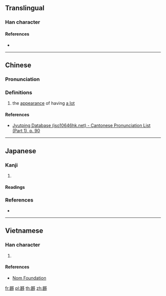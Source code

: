 {{character info/new}}
==Translingual==

===Han character===
{{Han char|rn=36|rad=夕|as=12|sn=15|four=|canj=TVNIN|ids=⿰甚多}}

====References====
* {{Han ref|kx=0247.241|dkj=05818|dj=0492.200|hdz=20866.110|uh=5926|ud=22822}}

----

==Chinese==
{{zh-forms}}

===Pronunciation===
{{zh-pron
|m=chěn
|c=cam2
|cat=
}}

===Definitions===
{{zh-hanzi}}

# {{zh-obsolete}} the [[appearance]] of having [[a lot]]

====References====
* [http://www.iso10646hk.net/jp/document/download.jsp Jyutping Database (iso10646hk.net) - Cantonese Pronunciation List (Part 1), p. 90]

----

==Japanese==

===Kanji===
{{ja-kanji|grade=|rs=夕12}}

# {{rfdef|lang=ja}}

====Readings====
{{ja-readings
|on=[[ちん]] (chin)
}}

===References===
* {{R:Koseki Moji|066700}}

----

==Vietnamese==

===Han character===
{{vi-hantu|[[lắm]]|rs=夕12}}

# {{defn|lang=vi|sort=夕12}}

====References====
* [http://nomfoundation.org/common/nom_details.php?codepoint=5926 Nom Foundation]

[[fr:夦]]
[[pl:夦]]
[[th:夦]]
[[zh:夦]]